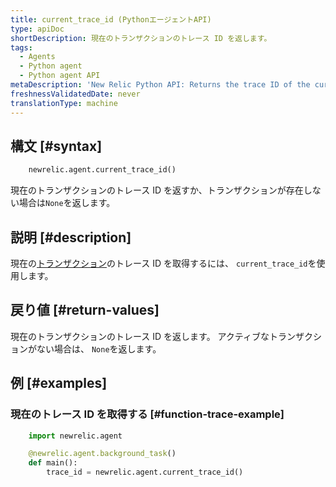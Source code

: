 ```yaml
---
title: current_trace_id (PythonエージェントAPI)
type: apiDoc
shortDescription: 現在のトランザクションのトレース ID を返します。
tags:
  - Agents
  - Python agent
  - Python agent API
metaDescription: 'New Relic Python API: Returns the trace ID of the current transaction, which is used by some other calls.'
freshnessValidatedDate: never
translationType: machine
---
```


## 構文 [#syntax]

```py
    newrelic.agent.current_trace_id()
```

現在のトランザクションのトレース ID を返すか、トランザクションが存在しない場合は`None`を返します。

## 説明 [#description]

現在の[トランザクション](/docs/accounts-partnerships/education/getting-started-new-relic/glossary#transaction)のトレース ID を取得するには、 `current_trace_id`を使用します。

## 戻り値 [#return-values]

現在のトランザクションのトレース ID を返します。 アクティブなトランザクションがない場合は、 `None`を返します。

## 例 [#examples]

### 現在のトレース ID を取得する [#function-trace-example]

```py
    import newrelic.agent

    @newrelic.agent.background_task()
    def main():
        trace_id = newrelic.agent.current_trace_id()
```
